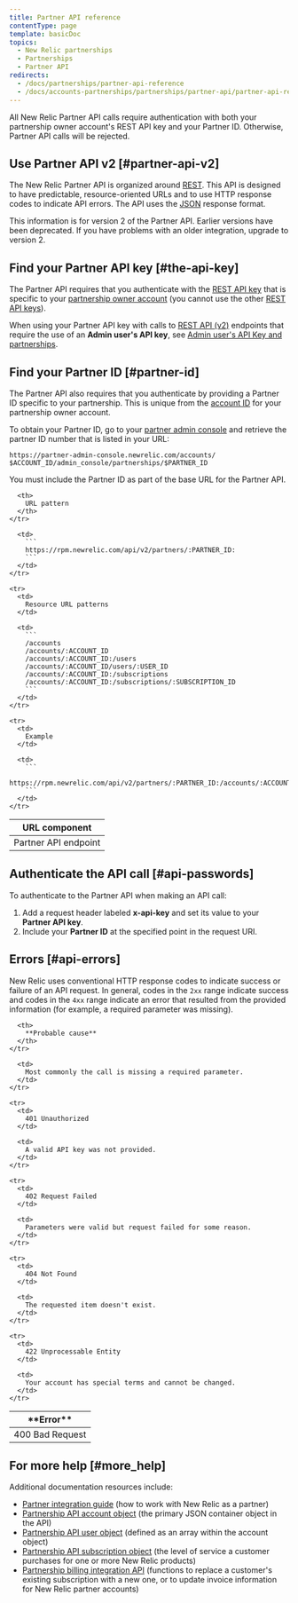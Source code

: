 ```yaml
---
title: Partner API reference
contentType: page
template: basicDoc
topics:
  - New Relic partnerships
  - Partnerships
  - Partner API
redirects:
  - /docs/partnerships/partner-api-reference
  - /docs/accounts-partnerships/partnerships/partner-api/partner-api-reference
---
```


All New Relic Partner API calls require authentication with both your partnership owner account's REST API key and your Partner ID. Otherwise, Partner API calls will be rejected.

## Use Partner API v2 [#partner-api-v2]

The New Relic Partner API is organized around [REST](http://en.wikipedia.org/wiki/Representational_State_Transfer). This API is designed to have predictable, resource-oriented URLs and to use HTTP response codes to indicate API errors. The API uses the [JSON](http://www.json.org/ "Link opens in a new window") response format.

<Callout variant="important">
  This information is for version 2 of the Partner API. Earlier versions have been deprecated. If you have problems with an older integration, upgrade to version 2.
</Callout>

## Find your Partner API key [#the-api-key]

The Partner API requires that you authenticate with the [REST API key](/docs/apis/getting-started/intro-apis/understand-new-relic-api-keys#rest-api) that is specific to your [partnership owner account](/docs/new-relic-partnerships/partner-integration-guide/partner-account-maintenance/partnership-accounts-users-subscriptions#partner-owner) (you cannot use the other [REST API keys](/docs/apis/rest-api-v2/getting-started/introduction-new-relic-rest-api-v2#api_key)).

When using your Partner API key with calls to [REST API (v2)](/docs/apis/rest-api-v2/getting-started/introduction-new-relic-rest-api-v2) endpoints that require the use of an **Admin user's API key**, see [Admin user's API Key and partnerships](/docs/apis/rest-api-v2/requirements/admins-api-key-partnerships).

## Find your Partner ID [#partner-id]

The Partner API also requires that you authenticate by providing a Partner ID specific to your partnership. This is unique from the [account ID](/docs/accounts/install-new-relic/account-setup/account-id) for your partnership owner account.

To obtain your Partner ID, go to your [partner admin console](https://docs.newrelic.com/docs/accounts-partnerships/partner-integration-guide/getting-started/partnership-admin-console) and retrieve the partner ID number that is listed in your URL:

```
https://partner-admin-console.newrelic.com/accounts/​$ACCOUNT_ID/admin_console/partnerships/$PARTNER_ID
```

You must include the Partner ID as part of the base URL for the Partner API.

<Table>
  <thead>
    <tr>
      <th style={{ width: "200px" }}>
        URL component
      </th>

      <th>
        URL pattern
      </th>
    </tr>
  </thead>

  <tbody>
    <tr>
      <td>
        Partner API endpoint
      </td>

      <td>
        ```
        https://rpm.newrelic.com/api/v2/partners/:PARTNER_ID:
        ```
      </td>
    </tr>

    <tr>
      <td>
        Resource URL patterns
      </td>

      <td>
        ```
        /accounts
        /accounts/:ACCOUNT_ID
        /accounts/:ACCOUNT_ID:/users
        /accounts/:ACCOUNT_ID/users/:USER_ID
        /accounts/:ACCOUNT_ID:/subscriptions
        /accounts/:ACCOUNT_ID:/subscriptions/:SUBSCRIPTION_ID
        ```
      </td>
    </tr>

    <tr>
      <td>
        Example
      </td>

      <td>
        ```
        https://rpm.newrelic.com/api/v2/partners/:PARTNER_ID:/accounts/:ACCOUNT_ID
        ```
      </td>
    </tr>
  </tbody>
</Table>

## Authenticate the API call [#api-passwords]

To authenticate to the Partner API when making an API call:

1. Add a request header labeled **x-api-key** and set its value to your **Partner API key**.
2. Include your **Partner ID** at the specified point in the request URI.

## Errors [#api-errors]

New Relic uses conventional HTTP response codes to indicate success or failure of an API request. In general, codes in the `2xx` range indicate success and codes in the `4xx` range indicate an error that resulted from the provided information (for example, a required parameter was missing).

<Table>
  <thead>
    <tr>
      <th width={200}>
        **Error**
      </th>

      <th>
        **Probable cause**
      </th>
    </tr>
  </thead>

  <tbody>
    <tr>
      <td>
        400 Bad Request
      </td>

      <td>
        Most commonly the call is missing a required parameter.
      </td>
    </tr>

    <tr>
      <td>
        401 Unauthorized
      </td>

      <td>
        A valid API key was not provided.
      </td>
    </tr>

    <tr>
      <td>
        402 Request Failed
      </td>

      <td>
        Parameters were valid but request failed for some reason.
      </td>
    </tr>

    <tr>
      <td>
        404 Not Found
      </td>

      <td>
        The requested item doesn't exist.
      </td>
    </tr>

    <tr>
      <td>
        422 Unprocessable Entity
      </td>

      <td>
        Your account has special terms and cannot be changed.
      </td>
    </tr>
  </tbody>
</Table>

## For more help [#more_help]

Additional documentation resources include:

* [Partner integration guide](/docs/partnerships/partner-integration-guide) (how to work with New Relic as a partner)
* [Partnership API account object](/docs/accounts-partnerships/partnerships/partner-api/partner-api-account-object) (the primary JSON container object in the API)
* [Partnership API user object](/docs/accounts-partnerships/partnerships/partner-api/partner-api-user-object) (defined as an array within the account object)
* [Partnership API subscription object](/docs/accounts-partnerships/partnerships/partner-api/partner-api-subscription-object) (the level of service a customer purchases for one or more New Relic products)
* [Partnership billing integration API](/docs/accounts-partnerships/partnerships/partner-api/partnership-billing-integration-api) (functions to replace a customer's existing subscription with a new one, or to update invoice information for New Relic partner accounts)
